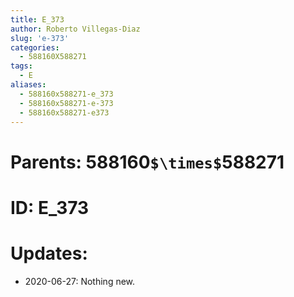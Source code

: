 ```yaml
---
title: E_373
author: Roberto Villegas-Diaz
slug: 'e-373'
categories:
  - 588160X588271
tags:
  - E
aliases:
  - 588160x588271-e_373
  - 588160x588271-e-373
  - 588160x588271-e373
---
```


# **Parents**: 588160`$\times$`588271
# **ID**: E_373
# **Updates**: 
 - 2020-06-27: Nothing new.
